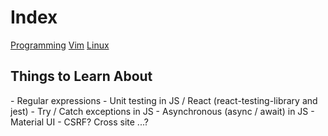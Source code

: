 = Index =

[[Programming]]
[[Vim]]
[[Linux]]

== Things to Learn About ==
- Regular expressions
- Unit testing in JS / React (react-testing-library and jest)
- Try / Catch exceptions in JS
- Asynchronous (async / await) in JS
- Material UI
- CSRF? Cross site ...?
